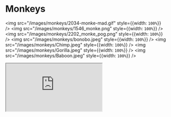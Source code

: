 # Monkeys

<img 
	src="/images/monkeys/2034-monke-mad.gif"
	style={{width: `100%`}}
/>
<img 
	src="/images/monkeys/1546_monke.png"
	style={{width: `100%`}}
/>
<img 
	src="/images/monkeys/2202_monke_pog.png"
	style={{width: `100%`}}
/>
<img 
	src="/images/monkeys/bonobo.jpeg"
	style={{width: `100%`}}
/>
<img 
	src="/images/monkeys/Chimp.jpeg"
	style={{width: `100%`}}
/>
<img 
	src="/images/monkeys/Gorilla.jpeg"
	style={{width: `100%`}}
/>
<img 
	src="/images/monkeys/Baboon.jpeg"
	style={{width: `100%`}}
/>
<iframe
	src="https://www.youtube.com/embed/SLCMzzhG414"
	style={{width: `100%`, height: `720px`}}
/>
<img 
	src="/images/monkeys/iMB1LloZTz1pY8IKvSZd6Caeybe.jpg"
	style={{width: `100%`}}
/>
<img 
	src="/images/monkeys/220px-Crystal_the_Monkey_at_SDCC_2012_%28cropped%29.jpg"
	style={{width: `100%`}}
/>
<img 
	src="/images/monkeys/2648_uh_oh.png"
	style={{width: `100%`}}
/>
<img 
	src="/images/monkeys/index.jpg"
	style={{width: `100%`}}
/>
<img 
	src="/images/monkeys/image.png"
	style={{width: `100%`}}
/>
<img 
	src="/images/monkeys/220px-Squirrel_monkey1-cropped.jpg"
	style={{width: `100%`}}
/>
<img 
	src="/images/monkeys/index2.jpg"
	style={{width: `100%`}}
/>